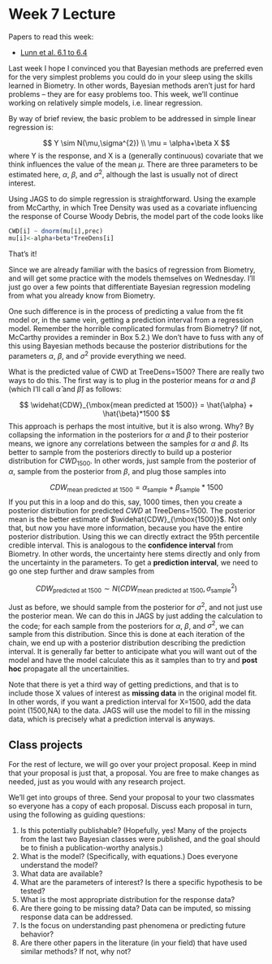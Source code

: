 Week 7 Lecture
========================================================

Papers to read this week:

* [Lunn et al. 6.1 to 6.4](https://github.com/hlynch/Bayesian2020/tree/master/_data/Lunn6_1to6_4.pdf)

Last week I hope I convinced you that Bayesian methods are preferred even for the very simplest problems you could do in your sleep using the skills learned in Biometry. In other words, Bayesian methods aren’t just for hard problems – they are for easy problems too. This week, we’ll continue working on relatively simple models, i.e. linear regression.

By way of brief review, the basic problem to be addressed in simple linear regression is:

$$
Y \sim N(\mu,\sigma^{2}) \\
\mu = \alpha+\beta X
$$
where Y is the response, and X is a (generally continuous) covariate that we think influences the value of the mean $\mu$. There are three parameters to be estimated here, $\alpha$, $\beta$, and $\sigma^{2}$, although the last is usually not of direct interest.

Using JAGS to do simple regression is straightforward. Using the example from McCarthy, in which Tree Density was used as a covariate influencing the response of Course Woody Debris, the model part of the code looks like

```r
CWD[i] ~ dnorm(mu[i],prec)
mu[i]<-alpha+beta*TreeDens[i]
```

That’s it! 

Since we are already familiar with the basics of regression from Biometry, and will get some practice with the models themselves on Wednesday. I’ll just go over a few points that differentiate Bayesian regression modeling from what you already know from Biometry.

One such difference is in the process of predicting a value from the fit model or, in the same vein, getting a prediction interval from a regression model. Remember the horrible complicated formulas from Biometry? (If not, McCarthy provides a reminder in Box 5.2.) We don’t have to fuss with any of this using Bayesian methods because the posterior distributions for the parameters $\alpha$, $\beta$, and $\sigma^{2}$ provide everything we need.

What is the predicted value of CWD at TreeDens=1500? There are really two ways to do this. The first way is to plug in the posterior means for $\alpha$ and $\beta$ (which I’ll call $\hat{\alpha}$ and $\hat{\beta}$) as follows:

$$
\widehat{CDW}_{\mbox{mean predicted at 1500}} = \hat{\alpha} + \hat{\beta}*1500
$$
This approach is perhaps the most intuitive, but it is also wrong. Why? By collapsing the information in the posteriors for $\alpha$ and $\beta$ to their posterior means, we ignore any correlations between the samples for $\alpha$ and $\beta$. Its better to sample from the posteriors directly to build up a posterior distribution for $CWD_{1500}$. In other words, just sample from the posterior of $\alpha$, sample from the posterior from $\beta$, and plug those samples into

$$
CDW_{\mbox{mean predicted at 1500}} = \alpha_{\mbox{sample}} + \beta_{\mbox{sample}}*1500
$$
If you put this in a loop and do this, say, 1000 times, then you create a posterior distribution for predicted $CWD$ at TreeDens=1500. The posterior mean is the better estimate of $\widehat{CDW}_{\mbox{1500}}$. Not only that, but now you have more information, because you have the entire posterior distribution. Using this we can directly extract the 95th percentile credible interval. This is analogous to the **confidence interval** from Biometry. In other words, the uncertainty here stems directly and only from the uncertainty in the parameters. To get a **prediction interval**, we need to go one step further and draw samples from

$$
CDW_{\mbox{predicted at 1500}} \sim N(CDW_{\mbox{mean predicted at 1500}},\sigma^{2}_{\mbox{sample}})
$$

Just as before, we should sample from the posterior for $\sigma^{2}$, and not just use the posterior mean. We can do this in JAGS by just adding the calculation to the code; for each sample from the posteriors for $\alpha$, $\beta$, and $\sigma^{2}$, we can sample from this distribution. Since this is done at each iteration of the chain, we end up with a posterior distribution describing the prediction interval. It is generally far better to anticipate what you will want out of the model and have the model calculate this as it samples than to try and **post hoc** propagate all the uncertainities.

Note that there is yet a third way of getting predictions, and that is to include those X values of interest as **missing data** in the original model fit. In other words, if you want a prediction interval for X=1500, add the data point (1500,NA) to the data. JAGS will use the model to fill in the missing data, which is precisely what a prediction interval is anyways.

Class projects
-----------------
For the rest of lecture, we will go over your project proposal. Keep in mind that your proposal is just that, a proposal. You are free to make changes as needed, just as you would with any research project. 

We’ll get into groups of three. Send your proposal to your two classmates so everyone has a copy of each proposal. Discuss each proposal in turn, using the following as guiding questions:

1.	Is this potentially publishable? (Hopefully, yes! Many of the projects from the last two Bayesian classes were published, and the goal should be to finish a publication-worthy analysis.)
2.	What is the model? (Specifically, with equations.) Does everyone understand the model?
3.	What data are available? 
4.	What are the parameters of interest? Is there a specific hypothesis to be tested?
5.	What is the most appropriate distribution for the response data?
6.	Are there going to be missing data? Data can be imputed, so missing response data can be addressed.
7.	Is the focus on understanding past phenomena or predicting future behavior?
8.	Are there other papers in the literature (in your field) that have used similar methods? If not, why not? 

